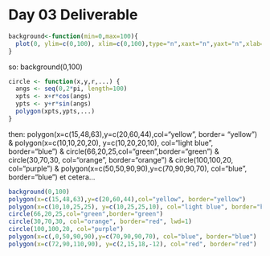 Day 03 Deliverable
===============================================

```r
background<-function(min=0,max=100){
  plot(0, ylim=c(0,100), xlim=c(0,100),type="n",xaxt="n",yaxt="n",xlab="",ylab="",bty="n",asp=1)
}
```
 so: background(0,100)
 
```r
circle <- function(x,y,r,...) {
  angs <- seq(0,2*pi, length=100)
  xpts <- x+r*cos(angs)
  ypts <- y+r*sin(angs) 
  polygon(xpts,ypts,...)
}
```

then: 
      polygon(x=c(15,48,63),y=c(20,60,44),col="yellow", border= "yellow")
              &
      polygon(x=c(10,10,20,20), y=c(10,20,20,10), col="light blue", border="blue")
              &
      circle(66,20,25,col="green",border="green")
              &
      circle(30,70,30, col="orange", border="orange")
              &
      circle(100,100,20, col="purple")
              &
      polygon(x=c(50,50,90,90),y=c(70,90,90,70), col="blue", border="blue")
              et cetera...
      
      
```r
background(0,100)
polygon(x=c(15,48,63),y=c(20,60,44),col="yellow", border="yellow")
polygon(x=c(10,10,25,25), y=c(10,25,25,10), col="light blue", border="blue", lwd=4)
circle(66,20,25,col="green",border="green")
circle(30,70,30, col="orange", border="red", lwd=1)
circle(100,100,20, col="purple")
polygon(x=c(,0,50,90,90),y=c(70,90,90,70), col="blue", border="blue")
polygon(x=c(72,90,110,90), y=c(2,15,18,-12), col="red", border="red")
```


